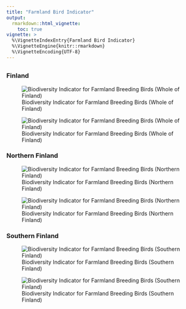 ```yaml
---
title: "Farmland Bird Indicator"
output: 
  rmarkdown::html_vignette:
    toc: true
vignette: >
  %\VignetteIndexEntry{Farmland Bird Indicator}
  %\VignetteEngine{knitr::rmarkdown}
  %\VignetteEncoding{UTF-8}
---
```


## {.tabset .tabset-fade .tabset-pills}

### Finland

::: {.pkgdown-release}
![Biodiversity Indicator for Farmland Breeding Birds (Whole of Finland)
](https://indicators.laji.fi/svg/flb?fontsize=16&scale=60 "Farmland Birds (Whole of Finland)")
:::

::: {.pkgdown-devel}
![Biodiversity Indicator for Farmland Breeding Birds (Whole of Finland)
](https://indicators-dev.laji.fi/svg/flb?fontsize=16&scale=60 "Farmland Birds (Whole of Finland)")
:::

### Northern Finland

::: {.pkgdown-release}
![Biodiversity Indicator for Farmland Breeding Birds (Northern Finland)
](https://indicators.laji.fi/svg/flb?region=north&fontsize=16&scale=60 "Farmland Birds (Northern Finland)")
:::

::: {.pkgdown-devel}
![Biodiversity Indicator for Farmland Breeding Birds (Northern Finland)
](https://indicators-dev.laji.fi/svg/flb?region=north&fontsize=16&scale=60 "Farmland Birds (Northern Finland)")
:::

### Southern Finland

::: {.pkgdown-release}
![Biodiversity Indicator for Farmland Breeding Birds (Southern Finland)
](https://indicators.laji.fi/svg/flb?region=south&fontsize=16&scale=60 "Farmland Birds (Southern Finland)")
:::

::: {.pkgdown-devel}
![Biodiversity Indicator for Farmland Breeding Birds (Southern Finland)
](https://indicators-dev.laji.fi/svg/flb?region=south&fontsize=16&scale=60 "Farmland Birds (Southern Finland)")
:::

